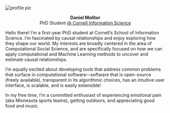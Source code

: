 <!-- Allow for insertion of Bootstrap icons -->
<link rel="stylesheet" href="https://cdn.jsdelivr.net/npm/bootstrap-icons@1.9.0/font/bootstrap-icons.css">

::: {.grid}

::: {.g-col-12 .g-col-md-6}
<div class="icon-box">
<img class="icon-img" src="media/_profile2.jpg" alt="profile pic">
<p style="text-align:center;">
<strong class="name-text">Daniel Molitor</strong><br>
<span class="what-i-do">PhD Student <a href="https://infosci.cornell.edu/phd">@ Cornell Information Science</a></span><br>
<a href="https://github.com/dmolitor" class="button"><i class="bi-github icon-lg"></i></a>
<a href="https://dmolitor.com/blog" class="button"><i class="bi-book-fill icon-lg"></i></a>
<a href="https://twitter.com/danieljmolitor" class="button"><i class="bi-twitter icon-lg"></i></a>
<a href="mailto:molitdj97@gmail.com" class="button"><i class="bi-envelope-fill icon-lg"></i></a>
</p>
</div>
:::

<!-- ::: {.g-col-0 .g-col-md-1} -->

<!-- ::: -->


::: {.g-col-12 .g-col-md-6}

<div class="icon-box">
<p class="about-text">
Hello there! I'm a first-year PhD student at Cornell's School of Information Science. I'm fascinated by causal relationships and enjoy exploring how they shape our world. My interests are broadly centered in the area of Computational Social Science, and are specifically focused on how we can apply computational and Machine Learning methods to uncover and estimate causal relationships.
</p>
<p class="about-text">
I'm equally excited about developing tools that address common problems that surface in computational software—software that is open-source (freely available), transparent in its algorithmic choices, has an intuitive user interface, is scalable, and is easily extensible!
</p>
<p class="about-text">
In my free time, I'm a committed enthusiast of experiencing emotional pain (aka Minnesota sports teams), getting outdoors, and appreciating good food and music.
</p>
</div>

:::

:::